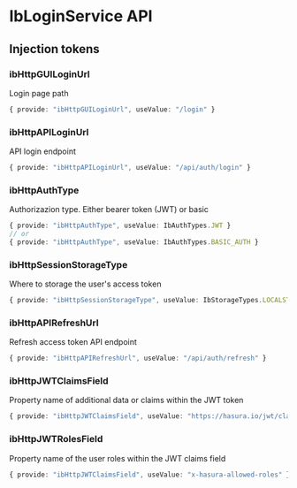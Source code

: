 

# IbLoginService API

<Meta title="Features/HTTP/Login/API" />

<Description of={stories.ibLoginService} />
<ArgTypes of={stories.ibLoginService} />

## Injection tokens

### ibHttpGUILoginUrl

Login page path

```typescript
{ provide: "ibHttpGUILoginUrl", useValue: "/login" }
```

### ibHttpAPILoginUrl

API login endpoint

```typescript
{ provide: "ibHttpAPILoginUrl", useValue: "/api/auth/login" }
```

### ibHttpAuthType

Authorizazion type. Either bearer token (JWT) or basic

```typescript
{ provide: "ibHttpAuthType", useValue: IbAuthTypes.JWT }
// or
{ provide: "ibHttpAuthType", useValue: IbAuthTypes.BASIC_AUTH }
```

### ibHttpSessionStorageType

Where to storage the user's access token

```typescript
{ provide: "ibHttpSessionStorageType", useValue: IbStorageTypes.LOCALSTORAGE }
```

### ibHttpAPIRefreshUrl

Refresh access token API endpoint

```typescript
{ provide: "ibHttpAPIRefreshUrl", useValue: "/api/auth/refresh" }
```

### ibHttpJWTClaimsField

Property name of additional data or claims within the JWT token

```typescript
{ provide: "ibHttpJWTClaimsField", useValue: "https://hasura.io/jwt/claims" }
```

### ibHttpJWTRolesField

Property name of the user roles within the JWT claims field

```typescript
{ provide: "ibHttpJWTClaimsField", useValue: "x-hasura-allowed-roles" }
```
